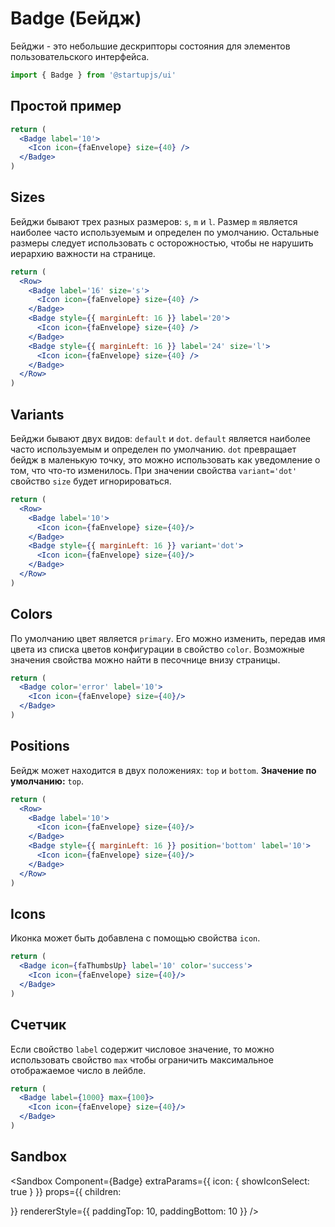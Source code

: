 
# Badge (Бейдж)

Бейджи - это небольшие дескрипторы состояния для элементов пользовательского интерфейса.

```js
import { Badge } from '@startupjs/ui'
```

## Простой пример

```jsx example
return (
  <Badge label='10'>
    <Icon icon={faEnvelope} size={40} />
  </Badge>
)
```

## Sizes

Бейджи бывают трех разных размеров: `s`, `m` и `l`. Размер `m` является наиболее часто используемым и определен по умолчанию. Остальные размеры следует использовать с осторожностью, чтобы не нарушить иерархию важности на странице.

```jsx example
return (
  <Row>
    <Badge label='16' size='s'>
      <Icon icon={faEnvelope} size={40} />
    </Badge>
    <Badge style={{ marginLeft: 16 }} label='20'>
      <Icon icon={faEnvelope} size={40} />
    </Badge>
    <Badge style={{ marginLeft: 16 }} label='24' size='l'>
      <Icon icon={faEnvelope} size={40} />
    </Badge>
  </Row>
)
```

## Variants

Бейджи бывают двух видов: `default` и `dot`. `default` является наиболее часто используемым и определен по умолчанию. `dot` превращает бейдж в маленькую точку, это можно использовать как уведомление о том, что что-то изменилось. При значении свойства `variant='dot'` свойство `size` будет игнорироваться.

```jsx example
return (
  <Row>
    <Badge label='10'>
      <Icon icon={faEnvelope} size={40}/>
    </Badge>
    <Badge style={{ marginLeft: 16 }} variant='dot'>
      <Icon icon={faEnvelope} size={40}/>
    </Badge>
  </Row>
)
```

## Colors

По умолчанию цвет является `primary`. Его можно изменить, передав имя цвета из списка цветов конфигурации в свойство `color`. Возможные значения свойства можно найти в песочнице внизу страницы.

```jsx example
return (
  <Badge color='error' label='10'>
    <Icon icon={faEnvelope} size={40}/>
  </Badge>
)
```

## Positions

Бейдж может находится в двух положениях: `top` и `bottom`. **Значение по умолчанию:** `top`.

```jsx example
return (
  <Row>
    <Badge label='10'>
      <Icon icon={faEnvelope} size={40}/>
    </Badge>
    <Badge style={{ marginLeft: 16 }} position='bottom' label='10'>
      <Icon icon={faEnvelope} size={40}/>
    </Badge>
  </Row>
)
```

## Icons

Иконка может быть добавлена с помощью свойства `icon`.

```jsx example
return (
  <Badge icon={faThumbsUp} label='10' color='success'>
    <Icon icon={faEnvelope} size={40}/>
  </Badge>
)
```

## Счетчик

Если свойство `label` содержит числовое значение, то можно использовать свойство `max` чтобы ограничить максимальное отображаемое число в лейбле.

```jsx example
return (
  <Badge label={1000} max={100}>
    <Icon icon={faEnvelope} size={40}/>
  </Badge>
)
```

## Sandbox

<Sandbox
  Component={Badge}
  extraParams={{
    icon: {
      showIconSelect: true
    }
  }}
  props={{ children: <Div styleName='child' /> }}
  rendererStyle={{ paddingTop: 10, paddingBottom: 10 }}
/>
